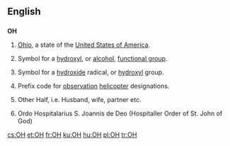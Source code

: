 {{also|oh|óh|öh|애}}
==English==

==={{abbreviation-old|en}}===
'''OH'''

# {{US}} [[Ohio]], a state of the [[United States of America]].
# {{context|organic chemistry}} Symbol for a [[hydroxyl]], or [[alcohol]], [[functional group]].
# {{inorganic chemistry}} Symbol for a [[hydroxide]] radical, or [[hydroxyl]] group.
# {{US|army|aviation}} Prefix code for [[observation]] [[helicopter]] designations.
# {{Internet slang}} Other Half, i.e. Husband, wife, partner etc.
# {{catholic church}} Ordo Hospitalarius S. Joannis de Deo (Hospitaller Order of St. John of God)
[[cs:OH]]
[[et:OH]]
[[fr:OH]]
[[ku:OH]]
[[hu:OH]]
[[pl:OH]]
[[tr:OH]]